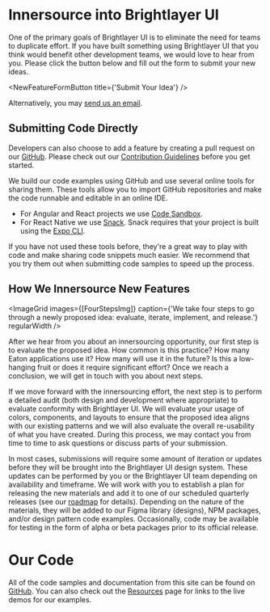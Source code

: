 
<!-- KEYWORDS: sharing innersourcing contribute -->

# Innersource into Brightlayer UI

One of the primary goals of Brightlayer UI is to eliminate the need for teams to duplicate effort. If you have built something using Brightlayer UI that you think would benefit other development teams, we would love to hear from you. Please click the button below and fill out the form to submit your new ideas.

<NewFeatureFormButton title={'Submit Your Idea'} />

Alternatively, you may [send us an email](/community/contactus).

## Submitting Code Directly

Developers can also choose to add a feature by creating a pull request on our [GitHub](https://github.com/brightlayer-ui). Please check out our [Contribution Guidelines](https://github.com/brightlayer-ui/.github/blob/master/CONTRIBUTING.md) before you get started.

We build our code examples using GitHub and use several online tools for sharing them. These tools allow you to import GitHub repositories and make the code runnable and editable in an online IDE.

-   For Angular and React projects we use [Code Sandbox](https://codesandbox.io).
-   For React Native we use [Snack](https://snack.expo.io/). Snack requires that your project is built using the [Expo CLI](https://docs.expo.io/workflow/expo-cli/).

If you have not used these tools before, they're a great way to play with code and make sharing code snippets much easier. We recommend that you try them out when submitting code samples to speed up the process.

## How We Innersource New Features

<ImageGrid
    images={[FourStepsImg]}
    caption={'We take four steps to go through a newly proposed idea: evaluate, iterate, implement, and release.'}
    regularWidth
/>

After we hear from you about an innersourcing opportunity, our first step is to evaluate the proposed idea. How common is this practice? How many Eaton applications use it? How many will use it in the future? Is this a low-hanging fruit or does it require significant effort? Once we reach a conclusion, we will get in touch with you about next steps.

If we move forward with the innersourcing effort, the next step is to perform a detailed audit (both design and development where appropriate) to evaluate conformity with Brightlayer UI. We will evaluate your usage of colors, components, and layouts to ensure that the proposed idea aligns with our existing patterns and we will also evaluate the overall re-usability of what you have created. During this process, we may contact you from time to time to ask questions or discuss parts of your submission.

In most cases, submissions will require some amount of iteration or updates before they will be brought into the Brightlayer UI design system. These updates can be performed by you or the Brightlayer UI team depending on availability and timeframe. We will work with you to establish a plan for releasing the new materials and add it to one of our scheduled quarterly releases (see our [roadmap](/roadmap) for details). Depending on the nature of the materials, they will be added to our Figma library (designs), NPM packages, and/or design pattern code examples. Occasionally, code may be available for testing in the form of alpha or beta packages prior to its official release.

<Divider />

# Our Code

All of the code samples and documentation from this site can be found on [GitHub](https://github.com/brightlayer-ui). You can also check out the [Resources](/resources) page for links to the live demos for our examples.
